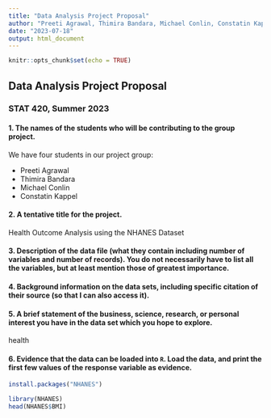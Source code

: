 ---
title: "Data Analysis Project Proposal"
author: "Preeti Agrawal, Thimira Bandara, Michael Conlin, Constatin Kappel"
date: "2023-07-18"
output: html_document
---

```{r setup, include=FALSE}
knitr::opts_chunk$set(echo = TRUE)
```

## Data Analysis Project Proposal
### STAT 420, Summer 2023

#### 1. The names of the students who will be contributing to the group project.
We have four students in our project group:

- Preeti Agrawal
- Thimira Bandara
- Michael Conlin
- Constatin Kappel

#### 2. A tentative title for the project. 

Health Outcome Analysis using the NHANES Dataset

#### 3. Description of the data file (what they contain including number of variables and number of records). You do not necessarily have to list all the variables, but at least mention those of greatest importance. 

#### 4. Background information on the data sets, including specific citation of their source (so that I can also access it). 

#### 5. A brief statement of the business, science, research, or personal interest you have in the data set which you hope to explore.

health

#### 6. Evidence that the data can be loaded into `R`. Load the data, and print the first few values of the response variable as evidence.

```{r eval=FALSE}
install.packages("NHANES")

```

```{r}
library(NHANES)
head(NHANES$BMI)
```





